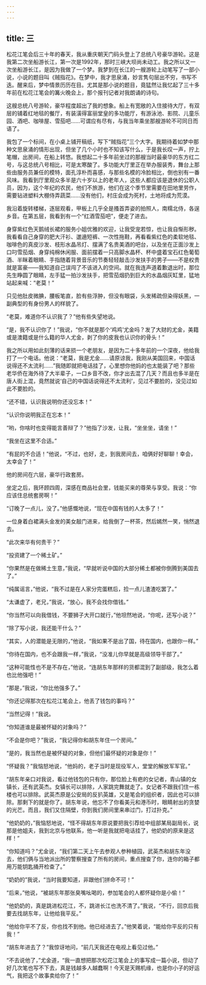 ```yaml
---
---
---
```

title: 三
---





松花江笔会后三十年的春天，我从重庆朝天门码头登上了总统八号豪华游轮。这是我第二次坐船游长江，第一次是1992年，那时三峡大坝尚未动工。我之所以又一次坐船游长江，是因为我做了一个梦。我梦到在长江的一艘游轮上动笔写了一部小说，小说的题目叫《贼指花》。在梦中，我才思泉涌，妙言隽句层出不穷，书写不迭。醒来后，梦中情景历历在目。尤其是那小说的题目，竟猛然让我忆起了三十多年前在松花江笔会的篝火晚会上，那个报刊记者对我朗诵的诗句。

这艘总统八号游轮，豪华程度超出了我的想象。船上有宽敞的入住接待大厅，有双层的铺着红地毯的餐厅，有装潢得富丽堂皇的多功能厅，有游泳池、影院、儿童乐园、酒吧、咖啡屋、雪茄吧……可谓应有尽有，与我当年乘坐那艘游轮不可同日而语了。

我包了一个标间，在小桌上铺开稿纸，写下“贼指花”三个大字。我期待着如梦中那种文思泉涌的情形出现，但坐了几个小时也不知该写什么，于是我长叹一声，拧上笔帽，出房间，在船上转悠。我想起二十多年前坐过的那艘当时最豪华的东方红二号，与这总统八号相比，可是太寒酸了。多功能大厅里正在举办服装秀，舞台上那些由服务员兼任的模特，面孔淳朴而喜感，与那些名模的冷脸相比，倒也别有一番风味。我看到厅里观众多半是六十岁以上的老年人，这些人都应该是退休的公职人员，因为，这个年纪的农民，他们不旅游，他们在这个季节里需要在田地里劳作，需要钻进塑料大棚侍弄蔬菜……没有他们，村庄会成为死村，土地将成为荒漠。

我沿着旋转楼梯，逐层观看，甲板上几乎全是搔首弄姿的拍照人，南糯北侍，各逞乡音。在第五层，我看到有一个“红酒雪茄吧”，便走了进去。

身穿紫红色天鹅绒长裙的服务小姐优雅的欢迎，让我受宠若惊，也让我自惭形秽。我看看自己身穿的肥大汗衫、邋遢短裤、一次性拖鞋，再看看紫红色的柔软地毯、咖啡色的真皮沙发、枝形水晶吊灯、摆满了名贵美酒的吧台，以及坐在正面沙发上口叼雪茄烟、身穿纯棉休闲服、面前摆着一只高脚水晶杯、杯中盛着宝石红色葡萄酒、半眯着眼睛、手指随着背景音乐的节奏轻轻敲击沙发扶手的男子——不是权贵就是富豪——我知道自己误闯了不该进入的空间。就在我连声道着歉退出时，那位先生睁圆了眼睛，左手猛一拍沙发扶手，把雪茄烟扔到巨大的水晶烟灰缸里，猛地站起来喊：“老莫！”

只见他肚皮微腆，腰板笔直，脸有些浮肿，但没有眼袋，头发稀疏但染得妖黑，一副典型的有身份男人的样貌了。

“老莫，难道你不认识我了？”他有些失望地说。

“是，我不认识你了！”我说，“你不就是那个‘鸡鸡’尤金吗？发了大财的尤金，美籍或是澳籍或是什么籍的华人尤金，剥了你的皮我也认识你的骨头！”

我之所以用如此刻薄的话来损一个老朋友，是因为二十多年前的一个深夜，他给我打了一个电话。他说：“老莫，我是尤金……请原谅我，我刚从美国回来，中国话说得还不太流利……”我随即就把电话挂了，心里想你他妈的也太能装了吧？那些老华侨在海外待了大半辈子，一口乡音不改，你才出去混了几天？而且也多半是在唐人街上混，竟然就说‘自己的中国话说得还不太流利’，见过不要脸的，没见过如此不要脸的。

“还不错，认识我说明你还没忘本！”

“认识你说明我正在忘本！”

“哟，你啥时也变得能言善辩了？”他指了沙发，让我，“坐坐坐，请坐！”

“我坐在这里不合适。”

“有屁的不合适！”他说，“不过，也好，走，到我房间去，咱俩好好聊聊！幸会，太幸会了！”

他的房间在六层，豪华行政套房。

坐定之后，我环顾四周，深感在商品社会里，钱能买来的尊荣与享受。我说：“你应该住总统套房啊！”

“订晚了一点儿，没了。”他感慨地说，“现在中国有钱的人太多了！”

一位身着白裙满头金发的美女敲门进来，给我倒了一杯茶，然后嫣然一笑，悄然退去。

“此次来华有何贵干？”

“投资建了一个稀土矿。”

“你果然是在做稀土生意，”我说，“早就听说中国的大部分稀土都被你倒腾到美国去了。”

“纯属谣言，”他说，“我不过是在人家分完蛋糕后，捡一点儿渣渣吃罢了。”

“太谦虚了，老兄，”我说，“放心，我不会找你借钱。”

“你当然可以向我借钱，不要狮子大开口就行，”他坦然地说，“你呢，还写小说？”

“除了写小说，我还能干什么？”

“其实，人的潜能是无限的，”他说，“我如果不是出了国，待在国内，也跟你一样。”

“你待在国内，也不会跟我一样，”我说，“没准儿你早就是高级领导干部了。”

“这种可能性也不是不存在，”他说，“连胡东年那样的货都混到了副部级，我怎么着也比他强吧！”

“那是，”我说，“你比他强多了。”

“你还记得那次在松花江笔会上，他丢了钱包的事吗？”

“当然记得！”我说。

“你知道谁是最被怀疑的对象吗？”

“不会是你吧？”我说，“我记得你和胡东年住一个房间。”

“是的，我当然也是被怀疑的对象，但他们最怀疑的对象是你！”

“怀疑我？”我恼怒地说，“他妈的，老子当时是现役军人，堂堂的解放军军官。”

“胡东年亲口对我说，看过他钱包的只有你，那位脸上有疤的女记者，青山镇的女镇长，还有武英杰。女镇长可以排除，人家跳完舞就走了。女记者不跟我们住一栋楼也可以排除。武英杰原是公安局的反扒英雄，又是笔会的组织者，因此也可以排除。那剩下的就是你了。胡东年说，他忘不了你看美元和港币时，眼睛射出的贪婪的光芒。而且，我们又住隔壁，你到我们房间里来串过门，打过扑克。”

“他奶奶的，”我恼怒地说，“怪不得胡东年原说要把我引荐给中组部某局副局长，说那是他姐夫，我到北京与他联系，他一听是我就把电话挂了，他奶奶的原来是这样！”

“你知道吗？”尤金说，“我们第二天上午去参观人参种植园，武英杰和胡东年没去，他们俩与当地派出所的警察搜查了所有的房间，重点搜查了你，连你的箱子都用万能钥匙捅开检查了。”

“奶奶的”我说，“当时我要知道，非跟他们拼命不可！”

“后来，”他说，“被胡东年那张臭嘴吆喝的，参加笔会的人都怀疑你是小偷！”

“他奶奶的，真是跳进松花江，不，跳进长江也洗不清了。”我说，“不行，回京后我要去找胡东年，让他给我平反。”

“他给你平不了反，你也找不到他。他已经进去了。”他笑着说，“能给你平反的只有我！”

“胡东年进去了？”我惊讶地问，“前几天我还在电视上看见过他。”

“不去说他了，”尤金道，“我一直想把那次松花江笔会上的事写成一篇小说，但动了好几次笔也写不下去，真是钱越多人越蠢啊！今天是天赐机缘，也是你小子的好运气，我把这个故事卖给你了！”